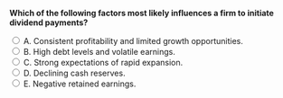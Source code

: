 ::: {.question-block}

<form onsubmit="event.preventDefault(); checkAnswer('module10_mcq_q52')" data-correct-answer="A">
<strong style="display: block;">Which of the following factors most likely influences a firm to initiate dividend payments?</strong>

<label><input type="radio" name="module10_mcq_q52" value="A"> A. Consistent profitability and limited growth opportunities.</label><br>
<label><input type="radio" name="module10_mcq_q52" value="B"> B. High debt levels and volatile earnings.</label><br>
<label><input type="radio" name="module10_mcq_q52" value="C"> C. Strong expectations of rapid expansion.</label><br>
<label><input type="radio" name="module10_mcq_q52" value="D"> D. Declining cash reserves.</label><br>
<label><input type="radio" name="module10_mcq_q52" value="E"> E. Negative retained earnings.</label><br>
</form>

<div id="feedback-module10_mcq_q52" class="feedback" data-status="" style="display:none;">
✅ A is correct. Firms with stable profitability and limited investment opportunities often initiate dividends as a way to return excess cash to shareholders.
</div>

:::
